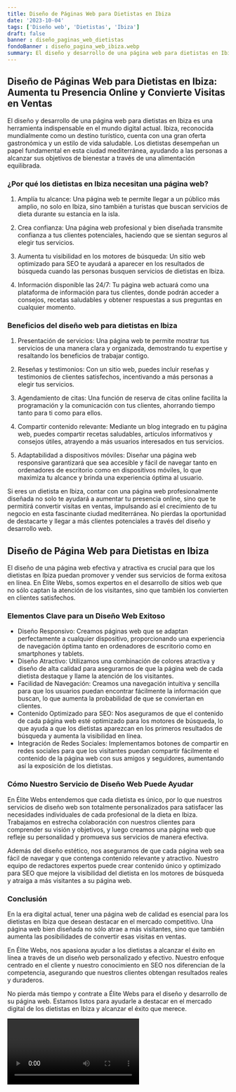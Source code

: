 ```yaml
---
title: Diseño de Páginas Web para Dietistas en Ibiza
date: '2023-10-04'
tags: ['Diseño web', 'Dietistas', 'Ibiza']
draft: false
banner : diseño_paginas_web_dietistas
fondoBanner : diseño_pagina_web_ibiza.webp
summary: El diseño y desarrollo de una página web para dietistas en Ibiza es una herramienta indispensable en el mundo digital actual. Ibiza, reconocida mundialmente como un destino turístico, cuenta con una gran oferta gastronómica y un estilo de vida saludable. Los dietistas desempeñan un papel fundamental en esta ciudad mediterránea, ayudando a las personas a alcanzar sus objetivos de bienestar a través de una alimentación equilibrada.
---
```


## Diseño de Páginas Web para Dietistas en Ibiza: Aumenta tu Presencia Online y Convierte Visitas en Ventas

El diseño y desarrollo de una página web para dietistas en Ibiza es una herramienta indispensable en el mundo digital actual. Ibiza, reconocida mundialmente como un destino turístico, cuenta con una gran oferta gastronómica y un estilo de vida saludable. Los dietistas desempeñan un papel fundamental en esta ciudad mediterránea, ayudando a las personas a alcanzar sus objetivos de bienestar a través de una alimentación equilibrada.

### ¿Por qué los dietistas en Ibiza necesitan una página web?

1. Amplía tu alcance: Una página web te permite llegar a un público más amplio, no solo en Ibiza, sino también a turistas que buscan servicios de dieta durante su estancia en la isla.

2. Crea confianza: Una página web profesional y bien diseñada transmite confianza a tus clientes potenciales, haciendo que se sientan seguros al elegir tus servicios.

3. Aumenta tu visibilidad en los motores de búsqueda: Un sitio web optimizado para SEO te ayudará a aparecer en los resultados de búsqueda cuando las personas busquen servicios de dietistas en Ibiza.

4. Información disponible las 24/7: Tu página web actuará como una plataforma de información para tus clientes, donde podrán acceder a consejos, recetas saludables y obtener respuestas a sus preguntas en cualquier momento.

### Beneficios del diseño web para dietistas en Ibiza

1. Presentación de servicios: Una página web te permite mostrar tus servicios de una manera clara y organizada, demostrando tu expertise y resaltando los beneficios de trabajar contigo.

2. Reseñas y testimonios: Con un sitio web, puedes incluir reseñas y testimonios de clientes satisfechos, incentivando a más personas a elegir tus servicios.

3. Agendamiento de citas: Una función de reserva de citas online facilita la programación y la comunicación con tus clientes, ahorrando tiempo tanto para ti como para ellos.

4. Compartir contenido relevante: Mediante un blog integrado en tu página web, puedes compartir recetas saludables, artículos informativos y consejos útiles, atrayendo a más usuarios interesados en tus servicios.

5. Adaptabilidad a dispositivos móviles: Diseñar una página web responsive garantizará que sea accesible y fácil de navegar tanto en ordenadores de escritorio como en dispositivos móviles, lo que maximiza tu alcance y brinda una experiencia óptima al usuario.

Si eres un dietista en Ibiza, contar con una página web profesionalmente diseñada no solo te ayudará a aumentar tu presencia online, sino que te permitirá convertir visitas en ventas, impulsando así el crecimiento de tu negocio en esta fascinante ciudad mediterránea. No pierdas la oportunidad de destacarte y llegar a más clientes potenciales a través del diseño y desarrollo web.

<GifSeo />

<Cta />

## Diseño de Página Web para Dietistas en Ibiza

El diseño de una página web efectiva y atractiva es crucial para que los dietistas en Ibiza puedan promover y vender sus servicios de forma exitosa en línea. En Élite Webs, somos expertos en el desarrollo de sitios web que no sólo captan la atención de los visitantes, sino que también los convierten en clientes satisfechos.

### Elementos Clave para un Diseño Web Exitoso

- Diseño Responsivo: Creamos páginas web que se adaptan perfectamente a cualquier dispositivo, proporcionando una experiencia de navegación óptima tanto en ordenadores de escritorio como en smartphones y tablets.
- Diseño Atractivo: Utilizamos una combinación de colores atractiva y diseño de alta calidad para asegurarnos de que la página web de cada dietista destaque y llame la atención de los visitantes.
- Facilidad de Navegación: Creamos una navegación intuitiva y sencilla para que los usuarios puedan encontrar fácilmente la información que buscan, lo que aumenta la probabilidad de que se conviertan en clientes.
- Contenido Optimizado para SEO: Nos aseguramos de que el contenido de cada página web esté optimizado para los motores de búsqueda, lo que ayuda a que los dietistas aparezcan en los primeros resultados de búsqueda y aumenta la visibilidad en línea.
- Integración de Redes Sociales: Implementamos botones de compartir en redes sociales para que los visitantes puedan compartir fácilmente el contenido de la página web con sus amigos y seguidores, aumentando así la exposición de los dietistas.

### Cómo Nuestro Servicio de Diseño Web Puede Ayudar

En Élite Webs entendemos que cada dietista es único, por lo que nuestros servicios de diseño web son totalmente personalizados para satisfacer las necesidades individuales de cada profesional de la dieta en Ibiza. Trabajamos en estrecha colaboración con nuestros clientes para comprender su visión y objetivos, y luego creamos una página web que refleje su personalidad y promueva sus servicios de manera efectiva.

Además del diseño estético, nos aseguramos de que cada página web sea fácil de navegar y que contenga contenido relevante y atractivo. Nuestro equipo de redactores expertos puede crear contenido único y optimizado para SEO que mejore la visibilidad del dietista en los motores de búsqueda y atraiga a más visitantes a su página web.

### Conclusión

En la era digital actual, tener una página web de calidad es esencial para los dietistas en Ibiza que desean destacar en el mercado competitivo. Una página web bien diseñada no sólo atrae a más visitantes, sino que también aumenta las posibilidades de convertir esas visitas en ventas.

En Élite Webs, nos apasiona ayudar a los dietistas a alcanzar el éxito en línea a través de un diseño web personalizado y efectivo. Nuestro enfoque centrado en el cliente y nuestro conocimiento en SEO nos diferencian de la competencia, asegurando que nuestros clientes obtengan resultados reales y duraderos.

No pierda más tiempo y contrate a Élite Webs para el diseño y desarrollo de su página web. Estamos listos para ayudarle a destacar en el mercado digital de los dietistas en Ibiza y alcanzar el éxito que merece.

<Video />

<CtaBot job='Dietistas' city='Ibiza'/>

<Gmaps query='Ibiza+españa+maps' />